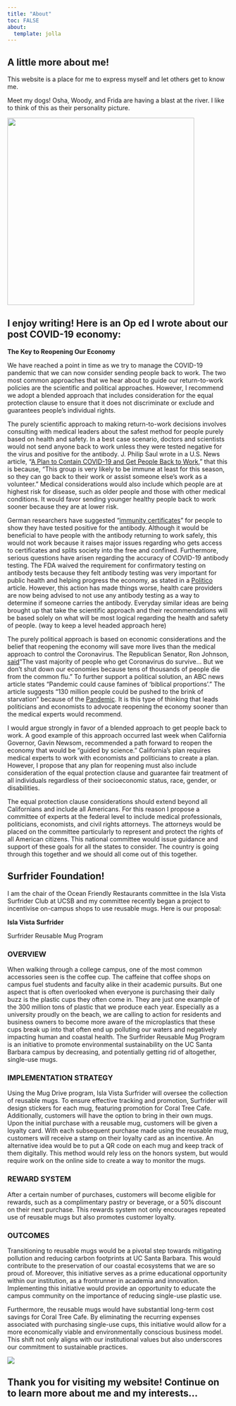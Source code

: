 ```yaml
---
title: "About"
toc: FALSE
about: 
  template: jolla
---
```


## A little more about me!

This website is a place for me to express myself and let others get to know me.

Meet my dogs! Osha, Woody, and Frida are having a blast at the river. I like to think of this as their personality picture.

![](images/IMG_1581.jpeg){fig-align="center" width="424"}

## I enjoy writing! Here is an Op ed I wrote about our post COVID-19 economy:

**The Key to Reopening Our Economy**\

We have reached a point in time as we try to manage the COVID-19 pandemic that we can now consider sending people back to work. The two most common approaches that we hear about to guide our return-to-work policies are the scientific and political approaches. However, I recommend we adopt a blended approach that includes consideration for the equal protection clause to ensure that it does not discriminate or exclude and guarantees people’s individual rights.

The purely scientific approach to making return-to-work decisions involves consulting with medical leaders about the safest method for people purely based on health and safety. In a best case scenario, doctors and scientists would not send anyone back to work unless they were tested negative for the virus and positive for the antibody. J. Philip Saul wrote in a U.S. News article, “[A Plan to Contain COVID-19 and Get People Back to Work](https://www.usnews.com/news/elections/articles/2020-04-08/a-plan-to-contain-covid-19-and-get-people-back-to-work),” that this is because, “This group is very likely to be immune at least for this season, so they can go back to their work or assist someone else's work as a volunteer.” Medical considerations would also include which people are at highest risk for disease, such as older people and those with other medical conditions. It would favor sending younger healthy people back to work sooner because they are at lower risk.

German researchers have suggested “[immunity certificates](https://www.statnews.com/2020/04/10/immunity-certificates-covid-19-practical-ethical-conundrums/)” for people to show they have tested positive for the antibody. Although it would be beneficial to have people with the antibody returning to work safely, this would not work because it raises major issues regarding who gets access to certificates and splits society into the free and confined. Furthermore, serious questions have arisen regarding the accuracy of COVID-19 antibody testing. The FDA waived the requirement for confirmatory testing on antibody tests because they felt antibody testing was very important for public health and helping progress the economy, as stated in a [Politico](https://www.politico.com/news/2020/04/27/reliable-antibody-tests-coronavirus-207589) article. However, this action has made things worse, health care providers are now being advised to not use any antibody testing as a way to determine if someone carries the antibody. Everyday similar ideas are being brought up that take the scientific approach and their recommendations will be based solely on what will be most logical regarding the health and safety of people. (way to keep a level headed approach here)

The purely political approach is based on economic considerations and the belief that reopening the economy will save more lives than the medical approach to control the Coronavirus. The Republican Senator, Ron Johnson, [said](https://nymag.com/intelligencer/2020/03/gop-senator-no-more-than-3-4-of-our-population-may-die.html)“The vast majority of people who get Coronavirus do survive… But we don’t shut down our economies because tens of thousands of people die from the common flu.” To further support a political solution, an ABC news article states “Pandemic could cause famines of ‘biblical proportions’.” The article suggests “130 million people could be pushed to the brink of starvation” because of the [Pandemic](https://abcnews.go.com/Health/coronavirus-updates-warns-people-ready-living/story?id=70258498). It is this type of thinking that leads politicians and economists to advocate reopening the economy sooner than the medical experts would recommend.

I would argue strongly in favor of a blended approach to get people back to work. A good example of this approach occurred last week when California Governor, Gavin Newsom, recommended a path forward to reopen the economy that would be “guided by science.” California’s plan requires medical experts to work with economists and politicians to create a plan. However, I propose that any plan for reopening must also include consideration of the equal protection clause and guarantee fair treatment of all individuals regardless of their socioeconomic status, race, gender, or disabilities.

The equal protection clause considerations should extend beyond all Californians and include all Americans. For this reason I propose a committee of experts at the federal level to include medical professionals, politicians, economists, and civil rights attorneys. The attorneys would be placed on the committee particularly to represent and protect the rights of all American citizens. This national committee would issue guidance and support of these goals for all the states to consider. The country is going through this together and we should all come out of this together.

## Surfrider Foundation!

I am the chair of the Ocean Friendly Restaurants committee in the Isla Vista Surfrider Club at UCSB and my committee recently began a project to incentivise on-campus shops to use reusable mugs. Here is our proposal:

**Isla Vista Surfrider**

Surfrider Reusable Mug Program

### OVERVIEW

When walking through a college campus, one of the most common accessories seen is the coffee cup. The caffeine that coffee shops on campus fuel students and faculty alike in their academic pursuits. But one aspect that is often overlooked when everyone is purchasing their daily buzz is the plastic cups they often come in. They are just one example of the 300 million tons of plastic that we produce each year. Especially as a university proudly on the beach, we are calling to action for residents and business owners to become more aware of the microplastics that these cups break up into that often end up polluting our waters and negatively impacting human and coastal health. The Surfrider Reusable Mug Program is an initiative to promote environmental sustainability on the UC Santa Barbara campus by decreasing, and potentially getting rid of altogether, single-use mugs.

### IMPLEMENTATION STRATEGY

Using the Mug Drive program, Isla Vista Surfrider will oversee the collection of reusable mugs. To ensure effective tracking and promotion, Surfrider will design stickers for each mug, featuring promotion for Coral Tree Cafe. Additionally, customers will have the option to bring in their own mugs. Upon the initial purchase with a reusable mug, customers will be given a loyalty card. With each subsequent purchase made using the reusable mug, customers will receive a stamp on their loyalty card as an incentive. An alternative idea would be to put a QR code on each mug and keep track of them digitally. This method would rely less on the honors system, but would require work on the online side to create a way to monitor the mugs.

### REWARD SYSTEM

After a certain number of purchases, customers will become eligible for rewards, such as a complimentary pastry or beverage, or a 50% discount on their next purchase. This rewards system not only encourages repeated use of reusable mugs but also promotes customer loyalty.

### OUTCOMES

Transitioning to reusable mugs would be a pivotal step towards mitigating pollution and reducing carbon footprints at UC Santa Barbara. This would contribute to the preservation of our coastal ecosystems that we are so proud of. Moreover, this initiative serves as a prime educational opportunity within our institution, as a frontrunner in academia and innovation. Implementing this initiative would provide an opportunity to educate the campus community on the importance of reducing single-use plastic use. 

Furthermore, the reusable mugs would have substantial long-term cost savings for Coral Tree Cafe. By eliminating the recurring expenses associated with purchasing single-use cups, this initiative would allow for a more economically viable and environmentally conscious business model. This shift not only aligns with our institutional values but also underscores our commitment to sustainable practices.

![](images/IMG_7888.jpeg){fig-align="center"}

## Thank you for visiting my website! Continue on to learn more about me and my interests...
